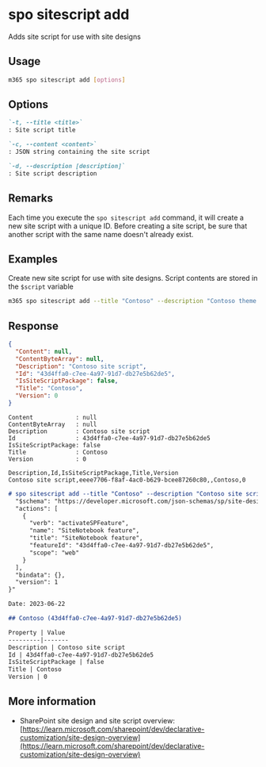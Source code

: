 
# spo sitescript add

Adds site script for use with site designs

## Usage

```sh
m365 spo sitescript add [options]
```

## Options

```md definition-list
`-t, --title <title>`
: Site script title

`-c, --content <content>`
: JSON string containing the site script

`-d, --description [description]`
: Site script description
```

<Global />

## Remarks

Each time you execute the `spo sitescript add` command, it will create a new site script with a unique ID. Before creating a site script, be sure that another script with the same name doesn't already exist.

## Examples

Create new site script for use with site designs. Script contents are stored in the `$script` variable

```sh
m365 spo sitescript add --title "Contoso" --description "Contoso theme script" --content $script
```

## Response

<Tabs>
  <TabItem value="JSON">

  ```json
  {
    "Content": null,
    "ContentByteArray": null,
    "Description": "Contoso site script",
    "Id": "43d4ffa0-c7ee-4a97-91d7-db27e5b62de5",
    "IsSiteScriptPackage": false,
    "Title": "Contoso",
    "Version": 0
  }
  ```

  </TabItem>
  <TabItem value="Text">

  ```text
  Content            : null
  ContentByteArray   : null
  Description        : Contoso site script
  Id                 : 43d4ffa0-c7ee-4a97-91d7-db27e5b62de5
  IsSiteScriptPackage: false
  Title              : Contoso
  Version            : 0
  ```

  </TabItem>
  <TabItem value="CSV">

  ```csv
  Description,Id,IsSiteScriptPackage,Title,Version
  Contoso site script,eeee7706-f8af-4ac0-b629-bcee87260c80,,Contoso,0
  ```

  </TabItem>
  <TabItem value="Markdown">

  ```md
  # spo sitescript add --title "Contoso" --description "Contoso site script" --content "{
    "$schema": "https://developer.microsoft.com/json-schemas/sp/site-design-script-actions.schema.json",
    "actions": [
      {
        "verb": "activateSPFeature",
        "name": "SiteNotebook feature",
        "title": "SiteNotebook feature",
        "featureId": "43d4ffa0-c7ee-4a97-91d7-db27e5b62de5",
        "scope": "web"
      }
    ],
    "bindata": {},
    "version": 1
  }"

  Date: 2023-06-22

  ## Contoso (43d4ffa0-c7ee-4a97-91d7-db27e5b62de5)

  Property | Value
  ---------|-------
  Description | Contoso site script
  Id | 43d4ffa0-c7ee-4a97-91d7-db27e5b62de5
  IsSiteScriptPackage | false
  Title | Contoso
  Version | 0
  ```

  </TabItem>
</Tabs>

## More information

- SharePoint site design and site script overview: [https://learn.microsoft.com/sharepoint/dev/declarative-customization/site-design-overview](https://learn.microsoft.com/sharepoint/dev/declarative-customization/site-design-overview)
